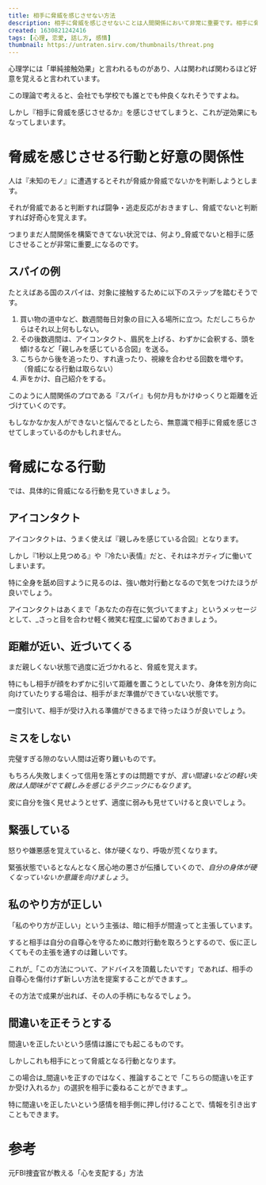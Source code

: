 ```yaml
---
title: 相手に脅威を感じさせない方法
description: 相手に脅威を感じさせないことは人間関係において非常に重要です。相手に脅威を感じさせない方法について解説します。
created: 1630821242416
tags: [心理, 恋愛, 話し方, 感情]
thumbnail: https://untraten.sirv.com/thumbnails/threat.png
---
```


心理学には「単純接触効果」と言われるものがあり、人は関われば関わるほど好意を覚えると言われています。

<ArticleCard slug="好きになるもの" />

この理論で考えると、会社でも学校でも誰とでも仲良くなれそうですよね。

しかし『相手に脅威を感じさせるか』を感じさせてしまうと、これが逆効果にもなってしまいます。

# 脅威を感じさせる行動と好意の関係性

人は『未知のモノ』に遭遇するとそれが脅威か脅威でないかを判断しようとします。

それが脅威であると判断すれば闘争・逃走反応がおきますし、脅威でないと判断すれば好奇心を覚えます。

つまりまだ人間関係を構築できてない状況では、何より_脅威でないと相手に感じさせることが非常に重要_になるのです。

## スパイの例

たとえばある国のスパイは、対象に接触するために以下のステップを踏むそうです。

1. 買い物の道中など、数週間毎日対象の目に入る場所に立つ。ただしこちらからはそれ以上何もしない。
2. その後数週間は、アイコンタクト、眉尻を上げる、わずかに会釈する、頭を傾けるなど「親しみを感じている合図」を送る。
3. こちらから後を追ったり、すれ違ったり、視線を合わせる回数を増やす。（脅威になる行動は取らない）
4. 声をかけ、自己紹介をする。

このように人間関係のプロである『スパイ』も何か月もかけゆっくりと距離を近づけていくのです。

もしなかなか友人ができないと悩んでるとしたら、無意識で相手に脅威を感じさせてしまっているのかもしれません。

# 脅威になる行動

では、具体的に脅威になる行動を見ていきましょう。

## アイコンタクト
アイコンタクトは、うまく使えば『親しみを感じている合図』となります。

しかし『1秒以上見つめる』や『冷たい表情』だと、それはネガティブに働いてしまいます。

特に全身を舐め回すように見るのは、強い敵対行動となるので気をつけたほうが良いでしょう。

アイコンタクトはあくまで「あなたの存在に気づいてますよ」というメッセージとして、_さっと目を合わせ軽く微笑む程度_に留めておきましょう。

## 距離が近い、近づいてくる

まだ親しくない状態で過度に近づかれると、脅威を覚えます。

特にもし相手が顔をわずかに引いて距離を置こうとしていたり、身体を別方向に向けていたりする場合は、相手がまだ準備ができていない状態です。

一度引いて、相手が受け入れる準備ができるまで待ったほうが良いでしょう。

## ミスをしない

完璧すぎる隙のない人間は近寄り難いものです。

もちろん失敗しまくって信用を落とすのは問題ですが、_言い間違いなどの軽い失敗は人間味がでて親しみを感じるテクニックにもなります_。

変に自分を強く見せようとせず、適度に弱みも見せていけると良いでしょう。

## 緊張している

怒りや嫌悪感を覚えていると、体が硬くなり、呼吸が荒くなります。

緊張状態でいるとなんとなく居心地の悪さが伝播していくので、_自分の身体が硬くなっていないか意識を向けましょう_。

## 私のやり方が正しい

「私のやり方が正しい」という主張は、暗に相手が間違ってと主張しています。

すると相手は自分の自尊心を守るために敵対行動を取ろうとするので、仮に正しくてもその主張を通すのは難しいです。

これが_「この方法について、アドバイスを頂戴したいです」であれば、相手の自尊心を傷付けず新しい方法を提案することができます_。

その方法で成果が出れば、その人の手柄にもなるでしょう。

## 間違いを正そうとする

間違いを正したいという感情は誰にでも起こるものです。

しかしこれも相手にとって脅威となる行動となります。

この場合は_間違いを正すのではなく、推論することで「こちらの間違いを正すか受け入れるか」の選択を相手に委ねることができます_。

特に間違いを正したいという感情を相手側に押し付けることで、情報を引き出すこともできます。

# 参考

元FBI捜査官が教える「心を支配する」方法
